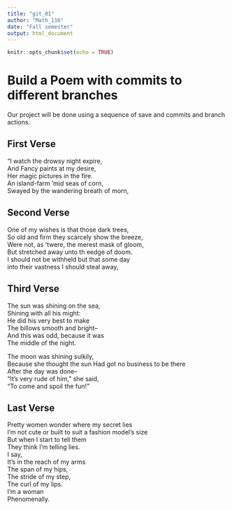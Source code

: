 ---
title: "git_01"
author: "Math_116"
date: "Fall semester"
output: html_document
---

```{r setup, include=FALSE}
knitr::opts_chunk$set(echo = TRUE)
```
# Build a Poem with commits to different branches
Our project will be done using a sequence of save and commits and branch actions.
<!-- Do not modify or change any text in "!--" bracketed areas such as this --- these are instructions to
you, if you change any of this the git program will notice it and compromise your git merging strategy !-->

## First Verse 
<!--Put the first five lines of a poem by Lewis Carrol in this section!-->
"I watch the drowsy night expire,  
And Fancy paints at my desire,  
Her magic pictures in the fire.  
An island-farm 'mid seas of corn,  
Swayed by the wandering breath of morn,

## Second Verse
<!--Put the first five lines of a poem by Robert Frost here!-->
One of my wishes is that those dark trees,  
So old and firm they scarcely show the breeze,  
Were not, as 'twere, the merest mask of gloom,  
But stretched away unto th eedge of doom.  
I should not be withheld but that some day  
into their vastness I should steal away,  

## Third Verse
<!--Put the first two verses of The Walrus and the Carpenter here!-->
The sun was shining on the sea,  
Shining with all his might:  
He did his very best to make  
The billows smooth and bright--  
And this was odd, because it was  
The middle of the night.  

The moon was shining sulkily,  
Because she thought the sun 
Had got no business to be there  
After the day was done--  
"It's very rude of him," she said,  
"To come and spoil the fun!"  

## Last Verse
<!--Put a short poem of your choice 8-20 lines,here!-->
Pretty women wonder where my secret lies  
I'm not cute or built to suit a fashion model's size  
But when I start to tell them   
They think I'm telling lies.  
I say,  
It's in the reach of my arms   
The span of my hips,  
The stride of my step,  
The curl of my lips.  
I'm a woman   
Phenomenally.   